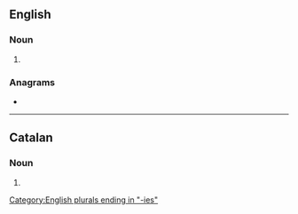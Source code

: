 {{also|géométries}}
==English==

===Noun===
{{head|en|noun form}}

# {{plural of|en|geometry}}

===Anagrams===
* {{anagrams|en|a=eeegimorst|geometrise}}

[[Category:English plurals ending in "-ies"]]

----

==Catalan==

===Noun===
{{head|ca|noun form}}

# {{plural of|ca|geometria}}